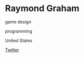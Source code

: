 # Raymond Graham

<Skills>

game design

programming

</Skills>

<Location>

United States

</Location>

<Personal>

[Twitter](https://twitter.com/Wadarass)

</Personal>


